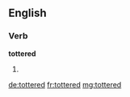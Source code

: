 ==English==

===Verb===
'''tottered'''

# {{past of|totter}}

[[de:tottered]]
[[fr:tottered]]
[[mg:tottered]]